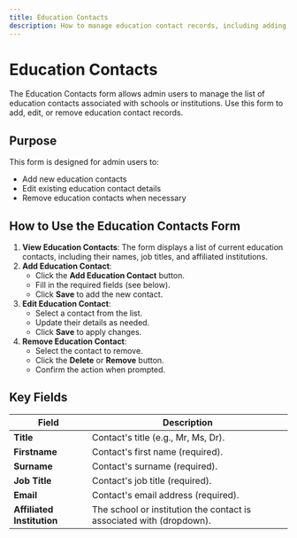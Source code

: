```yaml
---
title: Education Contacts
description: How to manage education contact records, including adding, editing, and removing education contact entries.
---
```


# Education Contacts

The Education Contacts form allows admin users to manage the list of education contacts associated with schools or institutions. Use this form to add, edit, or remove education contact records.

## Purpose
This form is designed for admin users to:
- Add new education contacts
- Edit existing education contact details
- Remove education contacts when necessary

## How to Use the Education Contacts Form

1. **View Education Contacts**: The form displays a list of current education contacts, including their names, job titles, and affiliated institutions.
2. **Add Education Contact**:
   - Click the **Add Education Contact** button.
   - Fill in the required fields (see below).
   - Click **Save** to add the new contact.
3. **Edit Education Contact**:
   - Select a contact from the list.
   - Update their details as needed.
   - Click **Save** to apply changes.
4. **Remove Education Contact**:
   - Select the contact to remove.
   - Click the **Delete** or **Remove** button.
   - Confirm the action when prompted.

## Key Fields
| Field                     | Description                                                                 |
|---------------------------|-----------------------------------------------------------------------------|
| **Title**                  | Contact's title (e.g., Mr, Ms, Dr).                                       |
| **Firstname**              | Contact's first name (required).                                           |
| **Surname**                | Contact's surname (required).                                             |
| **Job Title**              | Contact's job title (required).                                           |
| **Email**                  | Contact's email address (required).                                       |
| **Affiliated Institution** | The school or institution the contact is associated with (dropdown).      |
